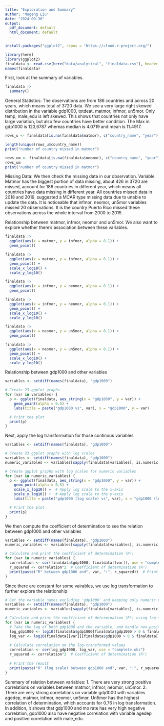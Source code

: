 ```yaml
---
title: "Exploration and Summary"
author: "Mugeng Liu"
date: "2024-09-30"
output:
  pdf_document: default
  html_document: default
---
```

```r
install.packages("ggplot2", repos = "https://cloud.r-project.org/")
```

```r
library(here)
library(ggplot2)
finaldata <- read.csv(here("data/analytical", "finaldata.csv"), header = TRUE)
names(finaldata)
```

First, look at the summary of variables.

```r
finaldata |>
  summary()
```

General Statistics: The observations are from 186 countries and across 20 years, which means total of 3720 data. We see a very large right skewed distribution in the variable gdp1000, totdeat, matmor, infmor, un5mor. Only temp, male_edu is left skewed. This shows that countries not only have large variation, but also few countries have better condition. The Max in gdp1000 is 123,6787 whereas median is 4.0719 and mean is 11.4917.

```r
rows_u <- finaldata[is.na(finaldata$matmor), c("country_name", "year")]

length(unique(rows_u$country_name))
print("number of country missed in matmor")

rows_um <- finaldata[is.na(finaldata$neomor), c("country_name", "year")]
rows_um
print("number of country missed in matmor")

```

Missing Data: We then check the missing data in our observation. Variable Matmor has the biggest portion of data missing, about 426 in 3720 are missed, account for 186 countries in different year, which means all countries have data missing in different year. All countries missed data in 2018 and 2019, suggested a MCAR type missing data due to unable to update the data. It is noticeable that infmor, neomor, un5mor variables missed 20 observations. It is the country Puerto Rico missed these observations across the whole interval from 2000 to 2019.

Relationship between matmor, infmor, neomor and un5mor. We also want to explore whether there's association between these variables.

```r
finaldata |>
  ggplot(aes(x = matmor, y = infmor, alpha = 0.1)) +
  geom_point()

finaldata |>
  ggplot(aes(x = matmor, y = infmor, alpha = 0.1)) +
  geom_point() +
  scale_x_log10() +
  scale_y_log10()


```

```r
finaldata |>
  ggplot(aes(x = infmor, y = neomor, alpha = 0.1)) +
  geom_point()

finaldata |>
  ggplot(aes(x = infmor, y = neomor, alpha = 0.1)) +
  geom_point() +
  scale_x_log10() +
  scale_y_log10()
```

```r
finaldata |>
  ggplot(aes(x = neomor, y = un5mor, alpha = 0.1)) +
  geom_point()

finaldata |>
  ggplot(aes(x = neomor, y = un5mor, alpha = 0.1)) +
  geom_point() +
  scale_x_log10() +
  scale_y_log10()
```

Relationship between gdp1000 and other variables

```r
variables <- setdiff(names(finaldata), "gdp1000")

# Create 23 ggplot graphs
for (var in variables) {
  p <- ggplot(finaldata, aes_string(x = "gdp1000", y = var)) +
    geom_point(alpha = 0.5) +
    labs(title = paste("gdp1000 vs", var), x = "gdp1000", y = var)

  # Print the plot
  print(p)
}
```

Next, apply the log transformation for those continous variables

```r
variables <- setdiff(names(finaldata), "gdp1000")

# Create 23 ggplot graphs with log scales
variables <- setdiff(names(finaldata), "gdp1000")
numeric_variables <- variables[sapply(finaldata[variables], is.numeric)]  # Filter numeric variables only

# Create ggplot graphs with log scales for numeric variables
for (var in numeric_variables) {
  p <- ggplot(finaldata, aes_string(x = "gdp1000", y = var)) +
    geom_point(alpha = 0.5) +
    scale_x_log10() +  # Apply log scale to the x-axis
    scale_y_log10() +  # Apply log scale to the y-axis
    labs(title = paste("gdp1000 (log scale) vs", var), x = "gdp1000 (log scale)", y = paste(var, "(log scale)"))

  # Print the plot
  print(p)
}
```

We then compute the coefficient of determination to see the relation between gdp1000 and other variables

```r
variables <- setdiff(names(finaldata), "gdp1000")
numeric_variables <- variables[sapply(finaldata[variables], is.numeric)]  # Filter numeric variables only

# Calculate and print the coefficient of determination (R²)
for (var in numeric_variables) {
  correlation <- cor(finaldata$gdp1000, finaldata[[var]], use = "complete.obs")  # Calculate correlation
  r_squared <- correlation^2  # Coefficient of determination (R²)
  print(paste("R² between gdp1000 and", var, ":", r_squared))  # Print R²
}
```

Since there are constant for some vairables, we use log transformation to further explore the relationship

```r
# Get the variable names excluding 'gdp1000' and keeping only numeric variables
variables <- setdiff(names(finaldata), "gdp1000")
numeric_variables <- variables[sapply(finaldata[variables], is.numeric)]  # Filter numeric variables only

# Calculate and print the coefficient of determination (R²) using log scale
for (var in numeric_variables) {
  # Take the log of both gdp1000 and the variable, and handle non-positive values by removing them
  log_gdp1000 <- log10(finaldata$gdp1000[finaldata$gdp1000 > 0 & finaldata[[var]] > 0])
  log_var <- log10(finaldata[[var]][finaldata$gdp1000 > 0 & finaldata[[var]] > 0])
  
  # Calculate correlation on the log-transformed values
  correlation <- cor(log_gdp1000, log_var, use = "complete.obs")  
  r_squared <- correlation^2  # Coefficient of determination (R²)
  
  # Print the result
  print(paste("R² (log scale) between gdp1000 and", var, ":", r_squared))
}
```

Summary of relation between variables: 1. There are very strong positive correlations on variables between matmor, infmor, neomor, un5mor. 2. There are very strong correlations on variable gdp1000 with variables agedep, matmor, infmor, neomor, un5mor. Un5mor has the highest correlation of determination, which accounts for 0.76 in log transformation. In addition, it shows that gdp1000 and mo rate has very high negative correlation, gdp1000 also have negative correlation with variable agedep and positive correlation with male_edu.
